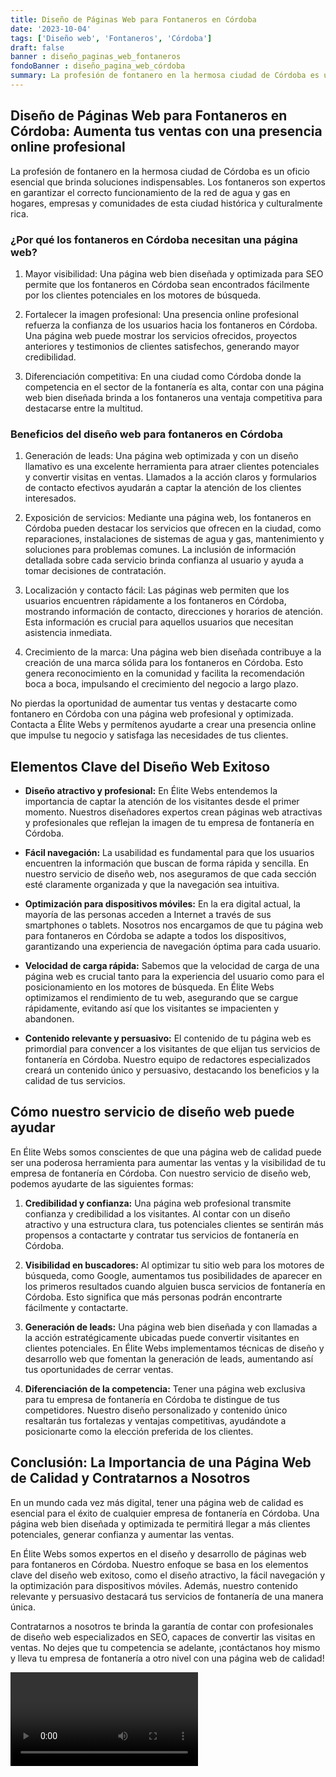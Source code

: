```yaml
---
title: Diseño de Páginas Web para Fontaneros en Córdoba
date: '2023-10-04'
tags: ['Diseño web', 'Fontaneros', 'Córdoba']
draft: false
banner : diseño_paginas_web_fontaneros
fondoBanner : diseño_pagina_web_córdoba
summary: La profesión de fontanero en la hermosa ciudad de Córdoba es un oficio esencial que brinda soluciones indispensables. Los fontaneros son expertos en garantizar el correcto funcionamiento de la red de agua y gas en hogares, empresas y comunidades de esta ciudad histórica y culturalmente rica.
---
```


## Diseño de Páginas Web para Fontaneros en Córdoba: Aumenta tus ventas con una presencia online profesional

La profesión de fontanero en la hermosa ciudad de Córdoba es un oficio esencial que brinda soluciones indispensables. Los fontaneros son expertos en garantizar el correcto funcionamiento de la red de agua y gas en hogares, empresas y comunidades de esta ciudad histórica y culturalmente rica.

### ¿Por qué los fontaneros en Córdoba necesitan una página web?

1. Mayor visibilidad: Una página web bien diseñada y optimizada para SEO permite que los fontaneros en Córdoba sean encontrados fácilmente por los clientes potenciales en los motores de búsqueda.

2. Fortalecer la imagen profesional: Una presencia online profesional refuerza la confianza de los usuarios hacia los fontaneros en Córdoba. Una página web puede mostrar los servicios ofrecidos, proyectos anteriores y testimonios de clientes satisfechos, generando mayor credibilidad.

3. Diferenciación competitiva: En una ciudad como Córdoba donde la competencia en el sector de la fontanería es alta, contar con una página web bien diseñada brinda a los fontaneros una ventaja competitiva para destacarse entre la multitud.

### Beneficios del diseño web para fontaneros en Córdoba

1. Generación de leads: Una página web optimizada y con un diseño llamativo es una excelente herramienta para atraer clientes potenciales y convertir visitas en ventas. Llamados a la acción claros y formularios de contacto efectivos ayudarán a captar la atención de los clientes interesados.

2. Exposición de servicios: Mediante una página web, los fontaneros en Córdoba pueden destacar los servicios que ofrecen en la ciudad, como reparaciones, instalaciones de sistemas de agua y gas, mantenimiento y soluciones para problemas comunes. La inclusión de información detallada sobre cada servicio brinda confianza al usuario y ayuda a tomar decisiones de contratación.

3. Localización y contacto fácil: Las páginas web permiten que los usuarios encuentren rápidamente a los fontaneros en Córdoba, mostrando información de contacto, direcciones y horarios de atención. Esta información es crucial para aquellos usuarios que necesitan asistencia inmediata.

4. Crecimiento de la marca: Una página web bien diseñada contribuye a la creación de una marca sólida para los fontaneros en Córdoba. Esto genera reconocimiento en la comunidad y facilita la recomendación boca a boca, impulsando el crecimiento del negocio a largo plazo.

No pierdas la oportunidad de aumentar tus ventas y destacarte como fontanero en Córdoba con una página web profesional y optimizada. Contacta a Élite Webs y permítenos ayudarte a crear una presencia online que impulse tu negocio y satisfaga las necesidades de tus clientes.

<GifSeo />

<Cta />

## Elementos Clave del Diseño Web Exitoso

- **Diseño atractivo y profesional:** En Élite Webs entendemos la importancia de captar la atención de los visitantes desde el primer momento. Nuestros diseñadores expertos crean páginas web atractivas y profesionales que reflejan la imagen de tu empresa de fontanería en Córdoba.

- **Fácil navegación:** La usabilidad es fundamental para que los usuarios encuentren la información que buscan de forma rápida y sencilla. En nuestro servicio de diseño web, nos aseguramos de que cada sección esté claramente organizada y que la navegación sea intuitiva.

- **Optimización para dispositivos móviles:** En la era digital actual, la mayoría de las personas acceden a Internet a través de sus smartphones o tablets. Nosotros nos encargamos de que tu página web para fontaneros en Córdoba se adapte a todos los dispositivos, garantizando una experiencia de navegación óptima para cada usuario.

- **Velocidad de carga rápida:** Sabemos que la velocidad de carga de una página web es crucial tanto para la experiencia del usuario como para el posicionamiento en los motores de búsqueda. En Élite Webs optimizamos el rendimiento de tu web, asegurando que se cargue rápidamente, evitando así que los visitantes se impacienten y abandonen.

- **Contenido relevante y persuasivo:** El contenido de tu página web es primordial para convencer a los visitantes de que elijan tus servicios de fontanería en Córdoba. Nuestro equipo de redactores especializados creará un contenido único y persuasivo, destacando los beneficios y la calidad de tus servicios.

## Cómo nuestro servicio de diseño web puede ayudar

En Élite Webs somos conscientes de que una página web de calidad puede ser una poderosa herramienta para aumentar las ventas y la visibilidad de tu empresa de fontanería en Córdoba. Con nuestro servicio de diseño web, podemos ayudarte de las siguientes formas:

1. **Credibilidad y confianza:** Una página web profesional transmite confianza y credibilidad a los visitantes. Al contar con un diseño atractivo y una estructura clara, tus potenciales clientes se sentirán más propensos a contactarte y contratar tus servicios de fontanería en Córdoba.

2. **Visibilidad en buscadores:** Al optimizar tu sitio web para los motores de búsqueda, como Google, aumentamos tus posibilidades de aparecer en los primeros resultados cuando alguien busca servicios de fontanería en Córdoba. Esto significa que más personas podrán encontrarte fácilmente y contactarte.

3. **Generación de leads:** Una página web bien diseñada y con llamadas a la acción estratégicamente ubicadas puede convertir visitantes en clientes potenciales. En Élite Webs implementamos técnicas de diseño y desarrollo web que fomentan la generación de leads, aumentando así tus oportunidades de cerrar ventas.

4. **Diferenciación de la competencia:** Tener una página web exclusiva para tu empresa de fontanería en Córdoba te distingue de tus competidores. Nuestro diseño personalizado y contenido único resaltarán tus fortalezas y ventajas competitivas, ayudándote a posicionarte como la elección preferida de los clientes.

## Conclusión: La Importancia de una Página Web de Calidad y Contratarnos a Nosotros

En un mundo cada vez más digital, tener una página web de calidad es esencial para el éxito de cualquier empresa de fontanería en Córdoba. Una página web bien diseñada y optimizada te permitirá llegar a más clientes potenciales, generar confianza y aumentar las ventas.

En Élite Webs somos expertos en el diseño y desarrollo de páginas web para fontaneros en Córdoba. Nuestro enfoque se basa en los elementos clave del diseño web exitoso, como el diseño atractivo, la fácil navegación y la optimización para dispositivos móviles. Además, nuestro contenido relevante y persuasivo destacará tus servicios de fontanería de una manera única.

Contratarnos a nosotros te brinda la garantía de contar con profesionales de diseño web especializados en SEO, capaces de convertir las visitas en ventas. No dejes que tu competencia se adelante, ¡contáctanos hoy mismo y lleva tu empresa de fontanería a otro nivel con una página web de calidad!

<Video />

<CtaBot job='Fontaneros' city='Córdoba'/>

<Gmaps query='Córdoba+españa+maps' />